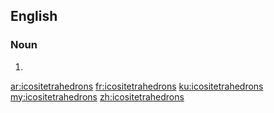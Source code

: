 ==English==

===Noun===
{{head|en}}

# {{plural of|icositetrahedron}}

[[ar:icositetrahedrons]]
[[fr:icositetrahedrons]]
[[ku:icositetrahedrons]]
[[my:icositetrahedrons]]
[[zh:icositetrahedrons]]